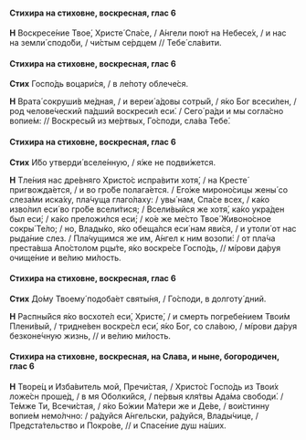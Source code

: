 #### Стихира на стиховне, воскресная, глас 6

**Н** Воскресе́ние Твое́, Христе́ Спа́се, / А́нгели пою́т на Небесе́х, / и нас на земли́ сподо́би, / чи́стым се́рдцем // Тебе́ сла́вити.

#### Стихира на стиховне, воскресная, глас 6

**Стих** Госпо́дь воцари́ся, / в ле́поту облече́ся.

**Н** Врата́ сокруши́в ме́дная, / и вереи́ а́довы сотры́й, / я́ко Бог всеси́лен, / род челове́ческий па́дший воскреси́л еси́. / Сего́ ра́ди и мы согла́сно вопие́м: // Воскресы́й из ме́ртвых, Го́споди, сла́ва Тебе́.

#### Стихира на стиховне, воскресная, глас 6

**Стих** И́бо утверди́ вселе́нную, / я́же не подви́жется.

**Н** Тле́ния нас дре́вняго Христо́с испра́вити хотя́, / на Кресте́ пригвожда́ется, / и во гро́бе полага́ется. / Его́же мироно́сицы жены́ со слеза́ми иска́ху, пла́чуща глаго́лаху: / увы́ нам, Спа́се всех, / ка́ко изво́лил еси́ во гро́бе всели́тися; / Всели́выйся же хотя́, ка́ко укра́ден был еси́; / ка́ко преложи́лся еси́; / ко́е же ме́сто Твое́ Живоно́сное сокры́ Те́ло; / но, Влады́ко, я́ко обеща́лся еси́ нам яви́ся, / и утоли́ от нас рыда́ние слез. / Пла́чущимся же им, А́нгел к ним возопи́: / от пла́ча преста́вша Апо́столом рцы́те, я́ко воскре́се Госпо́дь, // мíрови да́руя очище́ние и ве́лию ми́лость.

#### Стихира на стиховне, воскресная, глас 6

**Стих** До́му Твоему́ подоба́ет святы́ня, / Го́споди, в долготу́ дний.

**Н** Распны́йся я́ко восхоте́л еси́, Христе́, / и смерть погребе́нием Твои́м Плени́вый, / тридне́вен воскре́сл еси́, я́ко Бог, со сла́вою, / мíрови да́руя безконе́чную жизнь, // и ве́лию ми́лость.

#### Стихира на стиховне, воскресная, на Слава, и ныне, богородичен, глас 6

**Н** Творе́ц и Изба́витель мой, Пречи́стая, / Христо́с Госпо́дь из Твои́х ложе́сн проше́д, / в мя Оболки́йся, / пе́рвыя кля́твы Ада́ма свободи́. / Те́мже Ти, Всечи́стая, / я́ко Бо́жии Ма́тери же и Де́ве, / вои́стинну вопие́м немо́лчно: / ра́дуйся А́нгельски, ра́дуйся, Влады́чице, / Предста́тельство и Покро́ве, // и Спасе́ние душ на́ших.
